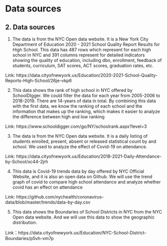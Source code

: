 # Data sources

## 2. Data sources

1. The data is from the NYC Open data website. It is a New York City Department of Education 2020 - 2021 School Quality Report Results for High School. This data has 487 rows which represent for each high school in NYC and 391 columns represent for detailed indicators showing the quality of education, including dbn, enrollment, feedback of students, curriculum, SAT scores, ACT scores, graduation rates, etc.

Link: https://data.cityofnewyork.us/Education/2020-2021-School-Quality-Reports-High-School/26je-vkp6 


2. This data shows the rank of high school in NYC offered by SchoolDIgger. We could filter the data for each year from 2005-2006 to 2018-2019. There are 14-years of data in total. By combining this data with the first data, we know the ranking of each school and the information that makes up the ranking, which makes it easier to analyze the difference between high and low ranking

Link: https://www.schooldigger.com/go/NY/schoolrank.aspx?level=3 


3. The data is from the NYC Open data website. It is a daily listing of students enrolled, present, absent or released statistical count by and school. We used to analyze the effect of Covid-19 on attendance.

Link: https://data.cityofnewyork.us/Education/2018-2021-Daily-Attendance-by-School/xc44-2jrh


4. This data is Covid-19 trends data by day offered by NYC Official Website, and it is  also an open data on Github. We will use the trend graph of covid to compare high school attendance and analyze whether covid has an effect on attendance

Link: https://github.com/nychealth/coronavirus-data/blob/master/trends/data-by-day.csv


5. This data shows the Boundaries of School Districts in NYC from the NYC Open data website. And we will use this data to show the geographic distribution.

Link：https://data.cityofnewyork.us/Education/NYC-School-District-Boundaries/p5vh-vm7p